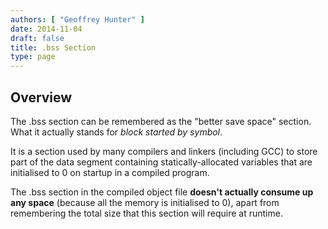 ```yaml
---
authors: [ "Geoffrey Hunter" ]
date: 2014-11-04
draft: false
title: .bss Section
type: page
---
```



## Overview

The .bss section can be remembered as the "better save space" section. What it actually stands for _block started by symbol_.

It is a section used by many compilers and linkers (including GCC) to store part of the data segment containing statically-allocated variables that are initialised to 0 on startup in a compiled program.

The .bss section in the compiled object file **doesn't actually consume up any space** (because all the memory is initialised to 0), apart from remembering the total size that this section will require at runtime.
